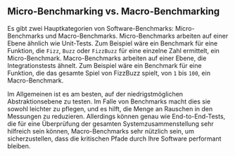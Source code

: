 ## Micro-Benchmarking vs. Macro-Benchmarking

Es gibt zwei Hauptkategorien von Software-Benchmarks: Micro-Benchmarks und Macro-Benchmarks. 
Micro-Benchmarks arbeiten auf einer Ebene ähnlich wie Unit-Tests.
Zum Beispiel wäre ein Benchmark für eine Funktion, die `Fizz`, `Buzz` oder `FizzBuzz` für eine einzelne Zahl ermittelt, ein Micro-Benchmark.
Macro-Benchmarks arbeiten auf einer Ebene, die Integrationstests ähnelt.
Zum Beispiel wäre ein Benchmark für eine Funktion, die das gesamte Spiel von FizzBuzz spielt, von `1` bis `100`, ein Macro-Benchmark.

Im Allgemeinen ist es am besten, auf der niedrigstmöglichen Abstraktionsebene zu testen.
Im Falle von Benchmarks macht dies sie sowohl leichter zu pflegen,
und es hilft, die Menge an Rauschen in den Messungen zu reduzieren.
Allerdings können genau wie End-to-End-Tests, die für eine Überprüfung der gesamten Systemzusammenstellung sehr hilfreich sein können,
Macro-Benchmarks sehr nützlich sein, um sicherzustellen, dass
die kritischen Pfade durch Ihre Software performant bleiben.